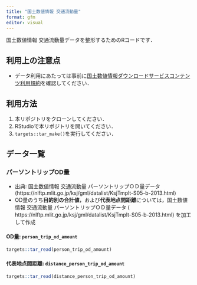 ```yaml
---
title: "国土数値情報 交通流動量"
format: gfm
editor: visual
---
```


国土数値情報 交通流動量データを整形するためのRコードです．

## 利用上の注意点

-   データ利用にあたっては事前に[国土数値情報ダウンロードサービスコンテンツ利用規約](https://nlftp.mlit.go.jp/ksj/other/agreement.html)を確認してください．

## 利用方法

1.  本リポジトリをクローンしてください．
2.  RStudioで本リポジトリを開いてください．
3.  `targets::tar_make()`を実行してください．

## データ一覧

### パーソントリップOD量

-   出典: 国土数値情報 交通流動量 パーソントリップＯＤ量データ (https://nlftp.mlit.go.jp/ksj/gml/datalist/KsjTmplt-S05-b-2013.html)
-   OD量のうち**目的別の合計値**，および**代表地点間距離**については，国土数値情報 交通流動量 パーソントリップＯＤ量データ ( https://nlftp.mlit.go.jp/ksj/gml/datalist/KsjTmplt-S05-b-2013.html) を加工して作成

#### OD量: `person_trip_od_amount`

```r
targets::tar_read(person_trip_od_amount)
```

#### 代表地点間距離: `distance_person_trip_od_amount`

```r
targets::tar_read(distance_person_trip_od_amount)
```
